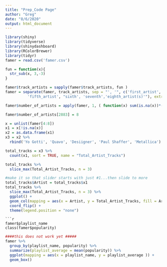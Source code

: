 ```yaml
---
title: "Prep_Code Page"
author: "Greg"
date: "8/6/2020"
output: html_document
---
```


```r
library(shiny)
library(tidyverse)
library(shinydashboard)
library(RColorBrewer)
library(tidyr)
famer = read.csv('famer.csv')

fun = function(x){
  str_sub(x, 3,-3)
}

famer$track_artists = sapply(famer$track_artists, fun )
famer = separate(famer, track_artists, sep = "', '", c('first_artist','second_artist','third_artist','fourth_artist', 
          'fifth_artist', "sixth', 'seventh','eighth_artist(s)'"), extra = 'merge')

famer$number_of_artists = apply(famer, 1, ( function(x) sum(is.na(x))*-1 +6) )

famer$number_of_artists[2883] = 8

```
```r
x = unlist(famer[4:8])
x1 = x[!is.na(x)]
x2 = as.data.frame(x1)
x3 = x2 %>% 
  rbind('Yo Gotti', 'Quavo', 'Desiigner', 'Paul Shaffer', 'Metallica')
```
```r
total_tracks = x3 %>% 
  count(x1, sort = TRUE, name = "Total_Artist_Tracks")
```
```r
total_tracks %>% 
  slice_max(Total_Artist_Tracks, n = 3)
```
```r
#make it so that slider starts with just #1...then slide to more
total_tracks$Artist = total_tracks$x1
total_tracks %>% 
  slice_max(Total_Artist_Tracks, n = 3) %>% 
  ggplot() +
  geom_col(mapping = aes(x = Artist, y = Total_Artist_Tracks, fill = Artist)) + 
  coord_flip() +
  theme(legend.position = "none")
```
```
```r
famer$playlist_name
class(famer$popularity)
```

```r
####this does not work yet #####
famer %>% 
  group_by(playlist_name, popularity) %>% 
  summarize(playlist_average = mean(popularity)) %>%
  ggplot(mapping = aes(x = playlist_name, y = playlist_average )) + 
  geom_box()
```

